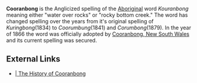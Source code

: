 {{otheruses}}

'''Cooranbong''' is the Anglicized spelling of the [[aborigine | Aboriginal]] word ''Kouranbong'' meaning either "water over rocks" or "rocky bottom creek." The word has changed spelling over the years from it's original spelling of ''Kuringbong''(1834) to ''Coorumbung''(1841) and ''Corumbong''(1879). In the year of 1866 the word was officially adopted by [[Cooranbong, New South Wales]] and its current spelling was secured.

==External Links==
*[http://www.lakemac.infohunt.nsw.gov.au/library/lhist/suburb/lmp&p/cooranbong.htm | The History of Cooranbong]

{{vocab-stub}}